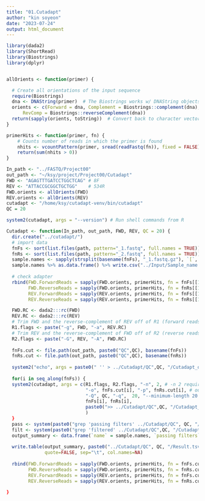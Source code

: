 ---
title: "01.Cutadapt"
author: "kin soyeon"
date: "2023-07-24"
output: html_document
---



```{r}
library(dada2)
library(ShortRead)
library(Biostrings)
library(dplyr)



```

```{r}
allOrients <- function(primer) {

  # Create all orientations of the input sequence
  require(Biostrings)
  dna <- DNAString(primer)  # The Biostrings works w/ DNAString objects rather than character vectors
  orients <- c(Forward = dna, Complement = Biostrings::complement(dna), Reverse = reverse(dna), 
      RevComp = Biostrings::reverseComplement(dna))
  return(sapply(orients, toString))  # Convert back to character vector
}

primerHits <- function(primer, fn) {
    # Counts number of reads in which the primer is found
    nhits <- vcountPattern(primer, sread(readFastq(fn)), fixed = FALSE)
    return(sum(nhits > 0))
}
```

```{r}
In_path <- "../FASTQ/Project00"
out_path <- "~/ksy/project/Project00/Cutadapt"
FWD <- "AGAGTTTGATCCTGGCTCAG" # 8F
REV <- "ATTACCGCGGCTGCTGG"    # 534R
FWD.orients <- allOrients(FWD)
REV.orients <- allOrients(REV)
cutadapt <- "/home/ksy/cutadapt-venv/bin/cutadapt" 
QC = 20

system2(cutadapt, args = "--version") # Run shell commands from R

Cutadapt <- function(In_path, out_path, FWD, REV, QC = 20) {
  dir.create("../cutadapt/") 
  # import data
  fnFs <- sort(list.files(path, pattern="_1.fastq", full.names = TRUE))
  fnRs <- sort(list.files(path, pattern="_2.fastq", full.names = TRUE))
  sample.names <- sapply(strsplit(basename(fnFs), "_1.fastq.gz"), `[`, 1)
  sample.names %>% as.data.frame() %>% write.csv("../Input/Sample_name.csv")
  
  # check adapter 
  rbind(FWD.ForwardReads = sapply(FWD.orients, primerHits, fn = fnFs[[1]]),
        FWD.ReverseReads = sapply(FWD.orients, primerHits, fn = fnRs[[1]]),
        REV.ForwardReads = sapply(REV.orients, primerHits, fn = fnFs[[1]]),
        REV.ReverseReads = sapply(REV.orients, primerHits, fn = fnRs[[1]]))

  FWD.RC <- dada2:::rc(FWD)
  REV.RC <- dada2:::rc(REV)
  # Trim FWD and the reverse-complement of REV off of R1 (forward reads)
  R1.flags <- paste("-g", FWD, "-a", REV.RC)
  # Trim REV and the reverse-complement of FWD off of R2 (reverse reads)
  R2.flags <- paste("-G", REV, "-A", FWD.RC)
  
  fnFs.cut <- file.path(out_path, paste0("QC",QC), basename(fnFs))
  fnRs.cut <- file.path(out_path, paste0("QC",QC), basename(fnRs))
  
  system2("echo", args = paste0(" '' > ../Cutadapt/QC",QC, "/Cutadapt_output.txt"))
  
  for(i in seq_along(fnFs)) {
  system2(cutadapt, args = c(R1.flags, R2.flags, "-n", 2, # -n 2 required to remove FWD and REV from reads
                             "-o", fnFs.cut[i], "-p", fnRs.cut[i], # output files
                             "-Q", QC, "-q",  20, "--minimum-length 20 --discard-untrimmed",
                             fnFs[i], fnRs[i],
                             paste0(">> ../Cutadapt/QC",QC, "/Cutadapt_output.txt") 
                             )
  }
  pass <- system(paste0("grep 'passing filters' ../Cutadapt/QC", QC, "/Cutadapt_output.txt | cut -f3 -d '(' | tr -d ')'"), intern = TRUE)
  filt <- system(paste0("grep 'filtered' ../Cutadapt/QC",QC, "/Cutadapt_output.txt | cut -f3 -d '(' | tr -d ')'"), intern = TRUE)
  output_summary <- data.frame(`name` = sample.names, `passing filters` = pass, `filtered` = filt)
  
  write.table(output_summary, paste0("../Cutadapt/QC", QC, "/Result.tsv"), 
              quote=FALSE, sep="\t", col.names=NA)
  
  rbind(FWD.ForwardReads = sapply(FWD.orients, primerHits, fn = fnFs.cut[[1]]), 
        FWD.ReverseReads = sapply(FWD.orients, primerHits, fn = fnRs.cut[[1]]), 
        REV.ForwardReads = sapply(REV.orients, primerHits, fn = fnFs.cut[[1]]), 
        REV.ReverseReads = sapply(REV.orients, primerHits, fn = fnRs.cut[[1]]))

}




```














